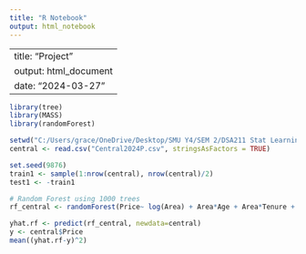```yaml
---
title: "R Notebook"
output: html_notebook
---
```

---
title: "Project"
output: html_document
date: "2024-03-27"
---

```r
library(tree)  
library(MASS)
library(randomForest)

setwd("C:/Users/grace/OneDrive/Desktop/SMU Y4/SEM 2/DSA211 Stat Learning w R/Group Project")
central <- read.csv("Central2024P.csv", stringsAsFactors = TRUE)

set.seed(9876)
train1 <- sample(1:nrow(central), nrow(central)/2)
test1 <- -train1

# Random Forest using 1000 trees
rf_central <- randomForest(Price~ log(Area) + Area*Age + Area*Tenure + Area*Region, data=central, ntree=1000,subset=train1, mtry=3, importance=TRUE) #mtry = sqrt(p) = sqrt(13) = 4

yhat.rf <- predict(rf_central, newdata=central)
y <- central$Price
mean((yhat.rf-y)^2)
```

